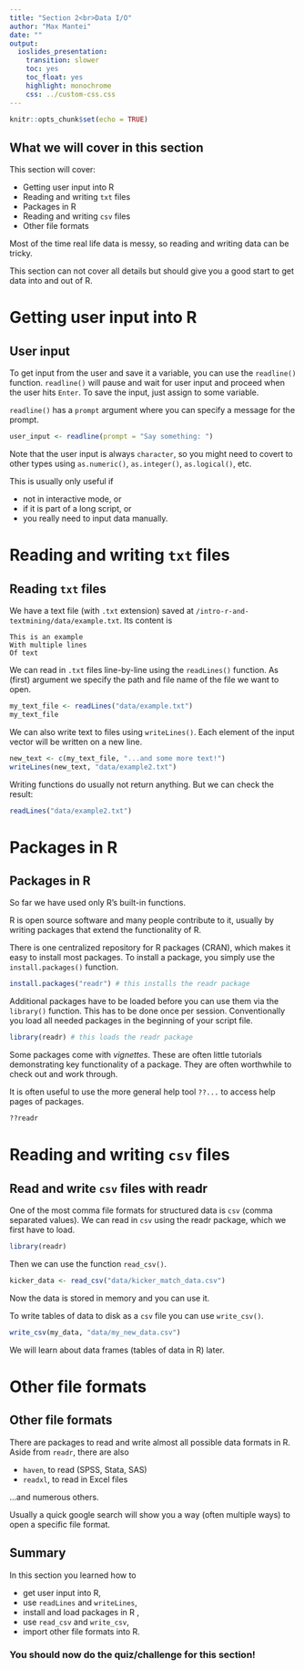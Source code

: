 ```yaml
---
title: "Section 2<br>Data I/O"
author: "Max Mantei"
date: ""
output:
  ioslides_presentation: 
    transition: slower
    toc: yes
    toc_float: yes
    highlight: monochrome
    css: ../custom-css.css
---
```


```r
knitr::opts_chunk$set(echo = TRUE)
```

## What we will cover in this section {.build}

This section will cover:

- Getting user input into R
- Reading and writing ``txt`` files
- Packages in R
- Reading and writing ``csv`` files
- Other file formats

Most of the time real life data is messy, so reading and writing data can be tricky. 

This section can not cover all details but should give you a good start to get data into and out of R.

# Getting user input into R

## User input {.build}

To get input from the user and save it a variable, you can use the ``readline()`` function. ``readline()`` will pause and wait for user input and proceed when the user hits ``Enter``. To save the input, just assign to some variable.

``readline()`` has a ``prompt`` argument where you can specify a message for the prompt.

```r
user_input <- readline(prompt = "Say something: ")
```

Note that the user input is always ``character``, so you might need to covert to other types using ``as.numeric()``, ``as.integer()``, ``as.logical()``, etc.

This is usually only useful if

- not in interactive mode, or 
- if it is part of a long script, or
- you really need to input data manually.

# Reading and writing ``txt`` files

## Reading ``txt`` files {.smaller .build}

We have a text file (with ``.txt`` extension) saved at ``/intro-r-and-textmining/data/example.txt``. Its content is

```
This is an example
With multiple lines
Of text

```
We can read in ``.txt`` files line-by-line using the ``readLines()`` function. As (first) argument we specify the path and file name of the file we want to open.

```r
my_text_file <- readLines("data/example.txt")
my_text_file
```

We can also write text to files using ``writeLines()``. Each element of the input vector will be written on a new line.

```r
new_text <- c(my_text_file, "...and some more text!")
writeLines(new_text, "data/example2.txt")
```

Writing functions do usually not return anything. But we can check the result:

```r
readLines("data/example2.txt")
```

# Packages in R

## Packages in R {.smaller .build}

So far we have used only R's built-in functions.

R is open source software and many people contribute to it, usually by writing packages that extend the functionality of R.

There is one centralized repository for R packages (CRAN), which makes it easy to install most packages. To install a package, you simply use the ``install.packages()`` function. 

```r
install.packages("readr") # this installs the readr package
```

Additional packages have to be loaded before you can use them via the ``library()`` function. This has to be done once per session. Conventionally you load all needed packages in the beginning of your script file.

```r
library(readr) # this loads the readr package
```

Some packages come with *vignettes*. These are often little tutorials demonstrating key functionality of a package. They are often worthwhile to check out and work through.

It is often useful to use the more general help tool ``??...`` to access help pages of packages.

```r
??readr
```

# Reading and writing ``csv`` files

## Read and write ``csv`` files with readr  {.build}

One of the most comma file formats for structured data is ``csv`` (comma separated values). We can read in ``csv`` using the readr package, which we first have to load.

```r
library(readr)
```

Then we can use the function ``read_csv()``.

```r
kicker_data <- read_csv("data/kicker_match_data.csv")
```

Now the data is stored in memory and you can use it.

To write tables of data to disk as a ``csv`` file you can use ``write_csv()``.

```r
write_csv(my_data, "data/my_new_data.csv")
```

We will learn about data frames (tables of data in R) later.

# Other file formats

## Other file formats {.build}

There are packages to read and write almost all possible data formats in R. Aside from ``readr``, there are also

- ``haven``, to read (SPSS, Stata, SAS)
- ``readxl``, to read in Excel files

...and numerous others.

Usually a quick google search will show you a way (often multiple ways) to open a specific file format.

## Summary

In this section you learned how to

- get user input into R,
- use ``readLines`` and ``writeLines``,
- install and load packages in R ,
- use ``read_csv`` and ``write_csv``,
- import other file formats into R.

### You should now do the quiz/challenge for this section!
